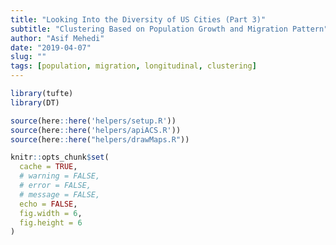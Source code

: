 ---
title: "Looking Into the Diversity of US Cities (Part 3)"
subtitle: "Clustering Based on Population Growth and Migration Pattern"
author: "Asif Mehedi"
date: "2019-04-07"
slug: ""
tags: [population, migration, longitudinal, clustering]
---

```{r setup, include=FALSE, cache=FALSE}
library(tufte)
library(DT)

source(here::here('helpers/setup.R'))
source(here::here('helpers/apiACS.R'))
source(here::here("helpers/drawMaps.R"))

knitr::opts_chunk$set(
  cache = TRUE,
  # warning = FALSE,
  # error = FALSE,
  # message = FALSE,
  echo = FALSE,
  fig.width = 6,
  fig.height = 6
)
```


